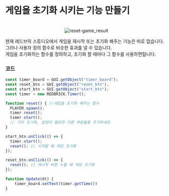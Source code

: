 # 게임을 초기화 시키는 기능 만들기

<br/>
<center>
  <img src='/images/snippet/game-flow/reset-game_result.gif' alt='reset-game_result' loading="lazy" decoding="async" style={{width: '50%'}}/>
</center>

현재 레드브릭 스튜디오에서 게임을 재시작 또는 초기화 해주는 기능은 따로 없습니다.  
그러나 사용자 정의 함수로 비슷한 효과를 낼 수 있습니다.  
게임을 초기화하는 함수를 정의하고, 초기화 할 때마다 그 함수를 사용하면됩니다.  

### 코드

```js showLineNumbers copy {6-11, 18-20}
const timer_board = GUI.getObject("timer_board");
const reset_btn = GUI.getObject("reset_btn");
const start_btn = GUI.getObject("start_btn");
const timer = new REDBRICK.Timer();

function reset() { //게임을 초기화 해주는 함수
  PLAYER.spawn();
  timer.reset();
  timer.start();
  // 기타 초기화, 설정이 필요한 다른 부분들을 추가하세요
}

start_btn.onClick(() => {
  timer.start();
  reset(); // 시작할 때 게임 초기화
});

reset_btn.onClick(() => {
  reset(); // 재시작 버튼 누를 때 게임 초기화
});

function Update(dt) {
    timer_board.setText(timer.getTime())
}
```